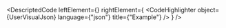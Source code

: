 
<DescriptedCode
  leftElement={<UserDesc />}
  rightElement={
    <CodeHighlighter
      object={UserVisualJson}
      language={"json"}
      title={"Example"}
    />
  }
/>
